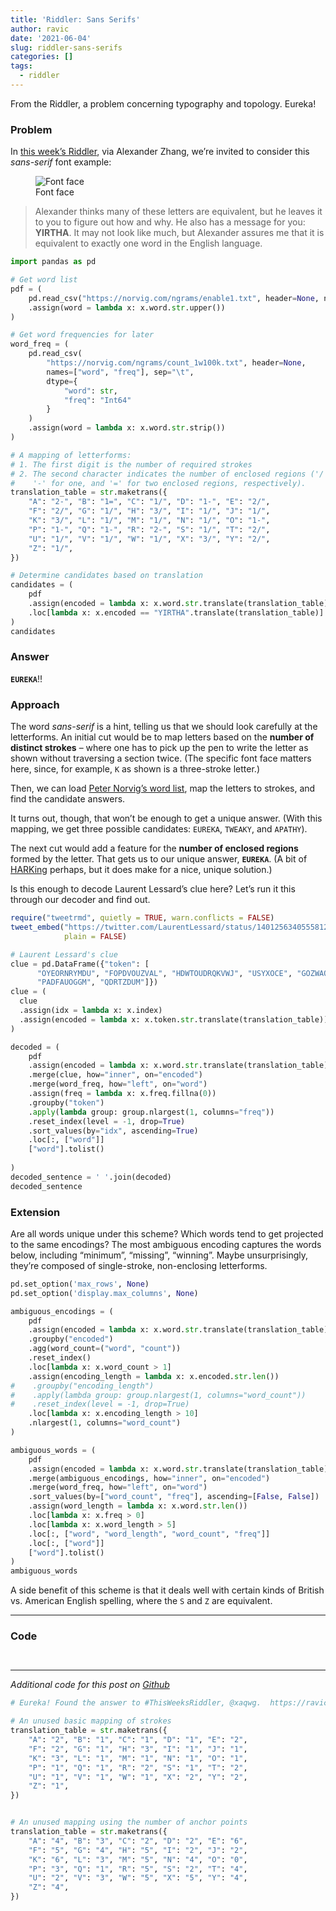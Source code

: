 ```yaml
---
title: 'Riddler: Sans Serifs'
author: ravic
date: '2021-06-04'
slug: riddler-sans-serifs
categories: []
tags:
  - riddler
---
```


[riddler-problem]: https://fivethirtyeight.com/features/can-you-decipher-the-secret-message/
[norvig-word-list]: https://norvig.com/ngrams/enable1.txt
[norvig-word-freq]: https://norvig.com/ngrams/count_1w100k.txt
[harking]: https://en.wikipedia.org/wiki/HARKing

From the Riddler, a problem concerning typography and topology. Eureka!

<!--more-->
<script src="/rmarkdown-libs/twitter-widget/widgets.js"></script>




### Problem

In [this week's Riddler][riddler-problem], via Alexander Zhang, we're invited to consider this *sans-serif* font example:  

![Font face](https://fivethirtyeight.com/wp-content/uploads/2021/06/Screen-Shot-2021-05-31-at-6.53.29-PM.png?w=700)

> Alexander thinks many of these letters are equivalent, but he leaves it to you to figure out how and why. He also has a message for you: **YIRTHA**. It may not look like much, but Alexander assures me that it is equivalent to exactly one word in the English language.

```python
import pandas as pd

# Get word list
pdf = (
    pd.read_csv("https://norvig.com/ngrams/enable1.txt", header=None, names=["word"])
    .assign(word = lambda x: x.word.str.upper())
)

# Get word frequencies for later
word_freq = (
    pd.read_csv(
        "https://norvig.com/ngrams/count_1w100k.txt", header=None, 
        names=["word", "freq"], sep="\t", 
        dtype={
            "word": str,
            "freq": "Int64"
        }
    )
    .assign(word = lambda x: x.word.str.strip())
)
```


```python
# A mapping of letterforms:
# 1. The first digit is the number of required strokes
# 2. The second character indicates the number of enclosed regions ('/' for zero,
#    '-' for one, and '=' for two enclosed regions, respectively).
translation_table = str.maketrans({
    "A": "2-", "B": "1=", "C": "1/", "D": "1-", "E": "2/",
    "F": "2/", "G": "1/", "H": "3/", "I": "1/", "J": "1/",
    "K": "3/", "L": "1/", "M": "1/", "N": "1/", "O": "1-",
    "P": "1-", "Q": "1-", "R": "2-", "S": "1/", "T": "2/",
    "U": "1/", "V": "1/", "W": "1/", "X": "3/", "Y": "2/",
    "Z": "1/",
})

# Determine candidates based on translation
candidates = (
    pdf
    .assign(encoded = lambda x: x.word.str.translate(translation_table))
    .loc[lambda x: x.encoded == "YIRTHA".translate(translation_table)]
)
candidates
```


### Answer

**`EUREKA`**!!


### Approach

The word *sans-serif* is a hint, telling us that we should look carefully at the letterforms. An initial cut would be to map letters based on the **number of distinct strokes** -- where one has to pick up the pen to write the letter as shown without traversing a section twice. (The specific font face matters here, since, for example, `K` as shown is a three-stroke letter.)

Then, we can load [Peter Norvig's word list][norvig-word-list], map the letters to strokes, and find the candidate answers.

It turns out, though, that won't be enough to get a unique answer. (With this mapping, we get three possible candidates: `EUREKA`, `TWEAKY`, and `APATHY`). 

The next cut would add a feature for the **number of enclosed regions** formed by the letter. That gets us to our unique answer, **`EUREKA`**. (A bit of [HARKing][harking] perhaps, but it does make for a nice, unique solution.)


Is this enough to decode Laurent Lessard's clue here? Let's run it this through our decoder and find out.

```r
require("tweetrmd", quietly = TRUE, warn.conflicts = FALSE)
tweet_embed("https://twitter.com/LaurentLessard/status/1401256340555812870",
            plain = FALSE)
```


```python
# Laurent Lessard's clue
clue = pd.DataFrame({"token": [
      "OYEORNRYMDU", "FOPDVOUZVAL", "HDWTOUDRQKVWJ", "USYXOCE", "GOZWAQMJZM", 
      "PADFAUOGGM", "QDRTZDUM"]})
clue = (
  clue
  .assign(idx = lambda x: x.index)
  .assign(encoded = lambda x: x.token.str.translate(translation_table))
)

decoded = (
    pdf
    .assign(encoded = lambda x: x.word.str.translate(translation_table))
    .merge(clue, how="inner", on="encoded")
    .merge(word_freq, how="left", on="word")
    .assign(freq = lambda x: x.freq.fillna(0))
    .groupby("token")
    .apply(lambda group: group.nlargest(1, columns="freq"))
    .reset_index(level = -1, drop=True)
    .sort_values(by="idx", ascending=True)
    .loc[:, ["word"]]
    ["word"].tolist()
    
)
decoded_sentence = ' '.join(decoded)
decoded_sentence
```






### Extension

Are all words unique under this scheme? Which words tend to get projected to the same encodings? The most ambiguous encoding captures the words below, including "minimum", "missing", "winning". Maybe unsurprisingly, they're composed of single-stroke, non-enclosing letterforms. 

```python
pd.set_option('max_rows', None) 
pd.set_option('display.max_columns', None)

ambiguous_encodings = (
    pdf
    .assign(encoded = lambda x: x.word.str.translate(translation_table))
    .groupby("encoded")
    .agg(word_count=("word", "count"))
    .reset_index()
    .loc[lambda x: x.word_count > 1]
    .assign(encoding_length = lambda x: x.encoded.str.len())
#    .groupby("encoding_length")
#    .apply(lambda group: group.nlargest(1, columns="word_count"))
#    .reset_index(level = -1, drop=True)
    .loc[lambda x: x.encoding_length > 10]    
    .nlargest(1, columns="word_count")
)

ambiguous_words = (
    pdf
    .assign(encoded = lambda x: x.word.str.translate(translation_table))
    .merge(ambiguous_encodings, how="inner", on="encoded")
    .merge(word_freq, how="left", on="word")
    .sort_values(by=["word_count", "freq"], ascending=[False, False])
    .assign(word_length = lambda x: x.word.str.len())
    .loc[lambda x: x.freq > 0]
    .loc[lambda x: x.word_length > 5]
    .loc[:, ["word", "word_length", "word_count", "freq"]]
    .loc[:, ["word"]]
    ["word"].tolist()
)
ambiguous_words
```

A side benefit of this scheme is that it deals well with certain kinds of British vs. American English spelling, where the `S` and `Z` are equivalent.

***




### Code 


```python
```
```python
```

***

*Additional code for this post on [Github](https://github.com/ravichandrasekaran/ravic_/blob/master/content/post/riddler/2021-06-04-riddler-sans-serifs.Rmd)*


<!--Appendix-->

```r
# Eureka! Found the answer to #ThisWeeksRiddler, @xaqwg.  https://ravic.netlify.app/post/riddler/riddler-sans-serifs/
```

```python

# An unused basic mapping of strokes
translation_table = str.maketrans({
    "A": "2", "B": "1", "C": "1", "D": "1", "E": "2",
    "F": "2", "G": "1", "H": "3", "I": "1", "J": "1",
    "K": "3", "L": "1", "M": "1", "N": "1", "O": "1",
    "P": "1", "Q": "1", "R": "2", "S": "1", "T": "2",
    "U": "1", "V": "1", "W": "1", "X": "2", "Y": "2",
    "Z": "1",
})


# An unused mapping using the number of anchor points
translation_table = str.maketrans({
    "A": "4", "B": "3", "C": "2", "D": "2", "E": "6",
    "F": "5", "G": "4", "H": "5", "I": "2", "J": "2",
    "K": "6", "L": "3", "M": "5", "N": "4", "O": "0",
    "P": "3", "Q": "1", "R": "5", "S": "2", "T": "4",
    "U": "2", "V": "3", "W": "5", "X": "5", "Y": "4",
    "Z": "4",
})
```

